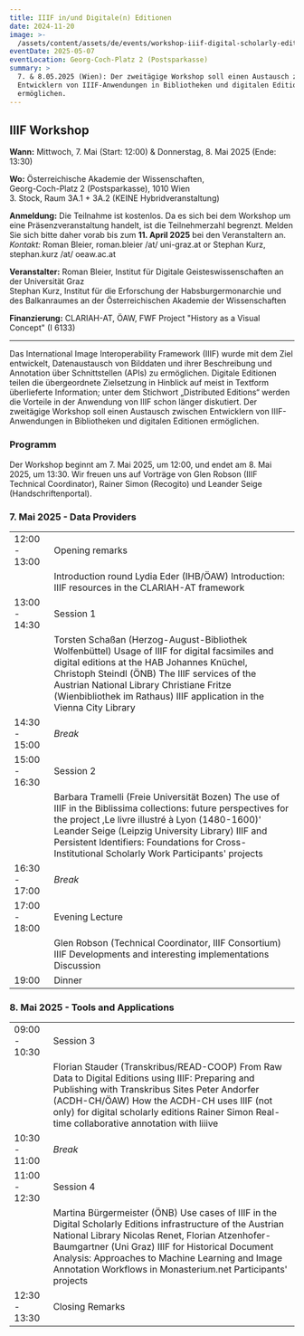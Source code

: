 ```yaml
---
title: IIIF in/und Digitale(n) Editionen
date: 2024-11-20
image: >-
  /assets/content/assets/de/events/workshop-iiif-digital-scholarly-editions/image.png
eventDate: 2025-05-07
eventLocation: Georg-Coch-Platz 2 (Postsparkasse)
summary: >
  7. & 8.05.2025 (Wien): Der zweitägige Workshop soll einen Austausch zwischen
  Entwicklern von IIIF-Anwendungen in Bibliotheken und digitalen Editionen
  ermöglichen.
---
```

## IIIF Workshop

**Wann:** Mittwoch, 7. Mai (Start: 12:00) & Donnerstag, 8. Mai 2025 (Ende: 13:30)

**Wo:** Österreichische Akademie der Wissenschaften, \
Georg-Coch-Platz 2 (Postsparkasse), 1010 Wien\
3\. Stock, Raum 3A.1 + 3A.2 (KEINE Hybridveranstaltung)

**Anmeldung:** Die Teilnahme ist kostenlos. Da es sich bei dem Workshop um eine Präsenzveranstaltung handelt, ist die Teilnehmerzahl begrenzt. Melden Sie sich bitte daher vorab bis zum **11. April 2025** bei den Veranstaltern an.\
*Kontakt:* Roman Bleier, roman.bleier /at/ uni-graz.at or Stephan Kurz, stephan.kurz /at/ oeaw\.ac.at

**Veranstalter:** Roman Bleier, Institut für Digitale Geisteswissenschaften an der Universität Graz\
Stephan Kurz, Institut für die Erforschung der Habsburgermonarchie und des Balkanraumes an der Österreichischen Akademie der Wissenschaften

**Finanzierung:** CLARIAH-AT, ÖAW, FWF Project "History as a Visual Concept" (I 6133)

---

Das International Image Interoperability Framework (IIIF) wurde mit dem Ziel entwickelt, Datenaustausch von Bilddaten und ihrer Beschreibung und Annotation über Schnittstellen (APIs) zu ermöglichen. Digitale Editionen teilen die übergeordnete Zielsetzung in Hinblick auf meist in Textform überlieferte Information; unter dem Stichwort „Distributed Editions“ werden die Vorteile in der Anwendung von IIIF schon länger diskutiert. Der zweitägige Workshop soll einen Austausch zwischen Entwicklern von IIIF-Anwendungen in Bibliotheken und digitalen Editionen ermöglichen.

### Programm

Der Workshop beginnt am 7. Mai 2025, um 12:00, und endet am 8. Mai 2025, um 13:30. Wir freuen uns auf Vorträge von Glen Robson (IIIF Technical Coordinator), Rainer Simon (Recogito) und Leander Seige (Handschriftenportal).

### 7. Mai 2025 - Data Providers&#x20;

|               |                                                                                                                                                                                                                                                                                                                            |
| ------------- | -------------------------------------------------------------------------------------------------------------------------------------------------------------------------------------------------------------------------------------------------------------------------------------------------------------------------- |
| 12:00 - 13:00 | Opening remarks                                                                                                                                                                                                                                                                                                            |
|               | Introduction round Lydia Eder (IHB/ÖAW) Introduction: IIIF resources in the CLARIAH-AT framework                                                                                                                                                                                                                           |
| 13:00 - 14:30 | Session 1                                                                                                                                                                                                                                                                                                                  |
|               | Torsten Schaßan (Herzog-August-Bibliothek Wolfenbüttel) Usage of IIIF for digital facsimiles and digital editions at the HAB Johannes Knüchel, Christoph Steindl (ÖNB) The IIIF services of the Austrian National Library Christiane Fritze (Wienbibliothek im Rathaus) IIIF application in the Vienna City Library        |
| 14:30 - 15:00 | *Break*                                                                                                                                                                                                                                                                                                                    |
| 15:00 - 16:30 | Session 2                                                                                                                                                                                                                                                                                                                  |
|               | Barbara Tramelli (Freie Universität Bozen) The use of IIIF in the Biblissima collections: future perspectives for the project ,Le livre illustré à Lyon (1480-1600)' Leander Seige (Leipzig University Library) IIIF and Persistent Identifiers: Foundations for Cross-Institutional Scholarly Work Participants' projects |
| 16:30 - 17:00 | *Break*                                                                                                                                                                                                                                                                                                                    |
| 17:00 - 18:00 | Evening Lecture                                                                                                                                                                                                                                                                                                            |
|               | Glen Robson (Technical Coordinator, IIIF Consortium) IIIF Developments and interesting implementations Discussion                                                                                                                                                                                                          |
| 19:00         | Dinner                                                                                                                                                                                                                                                                                                                     |

### 8. Mai 2025 - Tools and Applications

|               |                                                                                                                                                                                                                                                                                                                                         |
| ------------- | --------------------------------------------------------------------------------------------------------------------------------------------------------------------------------------------------------------------------------------------------------------------------------------------------------------------------------------- |
| 09:00 - 10:30 | Session 3                                                                                                                                                                                                                                                                                                                               |
|               | Florian Stauder (Transkribus/READ-COOP) From Raw Data to Digital Editions using IIIF: Preparing and Publishing with Transkribus Sites Peter Andorfer (ACDH-CH/ÖAW) How the ACDH-CH uses IIIF (not only) for digital scholarly editions Rainer Simon Real-time collaborative annotation with liiive                                      |
| 10:30 - 11:00 | *Break*                                                                                                                                                                                                                                                                                                                                 |
| 11:00 - 12:30 | Session 4                                                                                                                                                                                                                                                                                                                               |
|               | Martina Bürgermeister (ÖNB) Use cases of IIIF in the Digital Scholarly Editions infrastructure of the Austrian National Library Nicolas Renet, Florian Atzenhofer-Baumgartner (Uni Graz) IIIF for Historical Document Analysis: Approaches to Machine Learning and Image Annotation Workflows in Monasterium.net Participants' projects |
| 12:30 - 13:30 | Closing Remarks                                                                                                                                                                                                                                                                                                                         |

<DownloadButton label="Download Programm" href="/assets/content/downloads/de/events/workshop-iiif-digital-scholarly-editions/20250507-iiif-workshop.pdf" />
